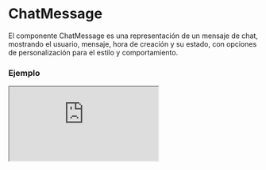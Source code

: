 # ChatMessage

El componente ChatMessage es una representación de un mensaje de chat, mostrando el usuario, mensaje, hora de creación y su estado, con opciones de personalización para el estilo y comportamiento.


### Ejemplo

<Iframe minHeightIframe="30dvh" src="https://fenextjs-component-storybook.vercel.app/iframe.html?args=&id=chat-message--index&viewMode=story" />

### Importacion

Para importar el componente ChatMessage, se puede hacer desde fenextjs

```tsx copy
import { ChatMessage } from "fenextjs";
```

### Parametros

| Parametro | Tipo | Requerido | Default | Descripcion |
| --------- | ---- | --------- | ------- | ----------- |
| id | string \| number | sí | undefined | Identificador único del mensaje. |
| loader | boolean | no | false | Indica si el componente está en estado de carga, mostrando placeholders en lugar de contenido. |
| right | boolean | no | false | Define si el mensaje debe alinearse a la derecha, generalmente para mensajes propios. |
| account | Partial\<UserProps\> | no | undefined | Propiedades parciales del usuario que envía el mensaje, incluyendo nombre e imagen de perfil. |
| message | ReactNode | no | undefined | El contenido del mensaje, puede ser texto o cualquier nodo de React. |
| createdAt | Date | no | undefined | Fecha y hora en la que fue creado el mensaje. |
| view | boolean | no | false | Indica si el mensaje ha sido visto o no. |
| imgProps | Partial\<ImgProps\> | no | \{ imgIf404: FenextImgUserPlaceholder \} | Propiedades adicionales para el componente Img que se utiliza para mostrar la imagen del usuario. |

### Alineación del mensaje

El componente permite alinear el mensaje hacia la derecha o izquierda basado en el prop `right`.

| Prop `right` | Alineación | Descripción |
| --- | --- | --- |
| false | Izquierda | El mensaje se muestra alineado a la izquierda, típico de mensajes recibidos. |
| true | Derecha | El mensaje se muestra alineado a la derecha, típico de mensajes enviados por el usuario. |

### Storybook

Para ver el storybook del componente lo puede hacer con este [link](https://fenextjs-component-storybook.vercel.app/?path=/story/chat-message--index)

### Usos

- Mensaje básico

```tsx copy
<ChatMessage 
    id={1}
    message="Hola" 
    createdAt={new Date()} 
    account={{ name: "Usuario" }} 
/>
```

- Mensaje alineado a la derecha

```tsx copy
<ChatMessage 
    id={2} 
    message="Hola, soy yo" 
    right={true} 
    createdAt={new Date()} 
    account={{ name: "Yo" }} 
/>
```

- Mensaje en estado de carga

```tsx copy
<ChatMessage id={3} loader={true} />
```

